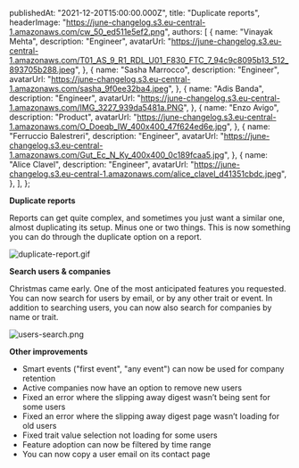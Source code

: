 
  publishedAt: "2021-12-20T15:00:00.000Z",
  title: "Duplicate reports",
  headerImage:
    "https://june-changelog.s3.eu-central-1.amazonaws.com/cw_50_ed511e5ef2.png",
  authors: [
    {
      name: "Vinayak Mehta",
      description: "Engineer",
      avatarUrl:
        "https://june-changelog.s3.eu-central-1.amazonaws.com/T01_AS_9_R1_RDL_U01_F830_FTC_7_94c9c8095b13_512_893705b288.jpeg",
    },
    {
      name: "Sasha Marrocco",
      description: "Engineer",
      avatarUrl:
        "https://june-changelog.s3.eu-central-1.amazonaws.com/sasha_9f0ee32ba4.jpeg",
    },
    {
      name: "Adis Banda",
      description: "Engineer",
      avatarUrl:
        "https://june-changelog.s3.eu-central-1.amazonaws.com/IMG_3227_939da5481a.PNG",
    },
    {
      name: "Enzo Avigo",
      description: "Product",
      avatarUrl:
        "https://june-changelog.s3.eu-central-1.amazonaws.com/O_Doeqb_IW_400x400_47f624ed6e.jpg",
    },
    {
      name: "Ferruccio Balestreri",
      description: "Engineer",
      avatarUrl:
        "https://june-changelog.s3.eu-central-1.amazonaws.com/Gut_Ec_N_Ky_400x400_0c189fcaa5.jpg",
    },
    {
      name: "Alice Clavel",
      description: "Engineer",
      avatarUrl:
        "https://june-changelog.s3.eu-central-1.amazonaws.com/alice_clavel_d41351cbdc.jpeg",
    },
  ],
};

**Duplicate reports**

Reports can get quite complex, and sometimes you just want a similar one, almost duplicating its setup.
Minus one or two things. This is now something you can do through the duplicate option on a report.

![duplicate-report.gif](https://june-changelog.s3.eu-central-1.amazonaws.com/duplicate_report_7ceb023d62.gif)

**Search users & companies**

Christmas came early. One of the most anticipated features you requested.
You can now search for users by email, or by any other trait or event. In addition to searching users, you can now also search for companies by name or trait.

![users-search.png](https://june-changelog.s3.eu-central-1.amazonaws.com/users_search_7b6a1efbc1.png)

**Other improvements**

- Smart events ("first event", "any event") can now be used for company retention
- Active companies now have an option to remove new users
- Fixed an error where the slipping away digest wasn’t being sent for some users
- Fixed an error where the slipping away digest page wasn’t loading for old users
- Fixed trait value selection not loading for some users
- Feature adoption can now be filtered by time range
- You can now copy a user email on its contact page

